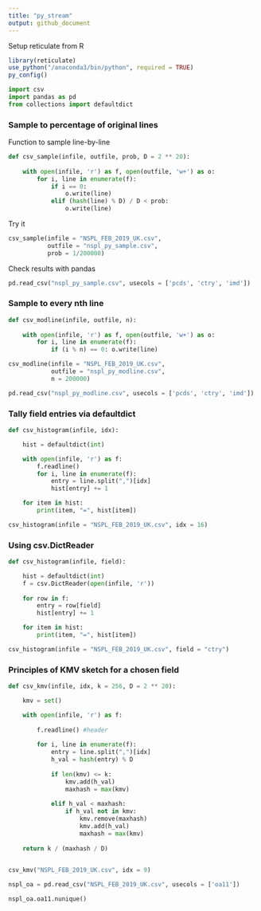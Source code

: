 ```yaml
---
title: "py_stream"
output: github_document
---
```


Setup reticulate from R

```r
library(reticulate)
use_python("/anaconda3/bin/python", required = TRUE)
py_config()
```

```python
import csv
import pandas as pd
from collections import defaultdict
```


### Sample to percentage of original lines

Function to sample line-by-line

```python
def csv_sample(infile, outfile, prob, D = 2 ** 20):
    
    with open(infile, 'r') as f, open(outfile, 'w+') as o:
        for i, line in enumerate(f):
            if i == 0: 
                o.write(line)
            elif (hash(line) % D) / D < prob:
                o.write(line)

```

Try it

```python
csv_sample(infile = "NSPL_FEB_2019_UK.csv",
           outfile = "nspl_py_sample.csv",
           prob = 1/200000)
```

Check results with pandas

```python
pd.read_csv("nspl_py_sample.csv", usecols = ['pcds', 'ctry', 'imd'])
```


### Sample to every nth line

```python
def csv_modline(infile, outfile, n):
    
    with open(infile, 'r') as f, open(outfile, 'w+') as o:
        for i, line in enumerate(f):
            if (i % n) == 0: o.write(line)
```

```python
csv_modline(infile = "NSPL_FEB_2019_UK.csv",
            outfile = "nspl_py_modline.csv",
            n = 200000)
```

```python
pd.read_csv("nspl_py_modline.csv", usecols = ['pcds', 'ctry', 'imd'])
```


### Tally field entries via defaultdict

```python
def csv_histogram(infile, idx):

    hist = defaultdict(int)

    with open(infile, 'r') as f:
        f.readline()
        for i, line in enumerate(f):
            entry = line.split(",")[idx]
            hist[entry] += 1

    for item in hist:
        print(item, "=", hist[item])
```

```python
csv_histogram(infile = "NSPL_FEB_2019_UK.csv", idx = 16)
```


### Using csv.DictReader

```python
def csv_histogram(infile, field):

    hist = defaultdict(int)
    f = csv.DictReader(open(infile, 'r'))
    
    for row in f:
        entry = row[field]
        hist[entry] += 1

    for item in hist:
        print(item, "=", hist[item])
```

```python
csv_histogram(infile = "NSPL_FEB_2019_UK.csv", field = "ctry")
```


### Principles of KMV sketch for a chosen field

```python
def csv_kmv(infile, idx, k = 256, D = 2 ** 20):

    kmv = set()

    with open(infile, 'r') as f:
        
        f.readline() #header
        
        for i, line in enumerate(f):
            entry = line.split(",")[idx]
            h_val = hash(entry) % D
            
            if len(kmv) <= k:
                kmv.add(h_val)
                maxhash = max(kmv)
            
            elif h_val < maxhash:
                if h_val not in kmv:
                    kmv.remove(maxhash)
                    kmv.add(h_val)
                    maxhash = max(kmv)
    
    return k / (maxhash / D)
            
```

```python
csv_kmv("NSPL_FEB_2019_UK.csv", idx = 9)
```

```python
nspl_oa = pd.read_csv("NSPL_FEB_2019_UK.csv", usecols = ['oa11'])

nspl_oa.oa11.nunique()
```


